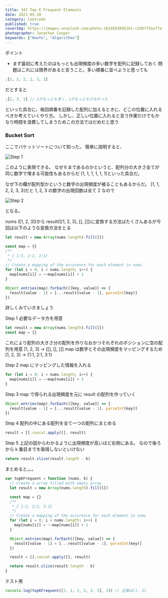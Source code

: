 ```yaml
---
title: 347 Top K Frequent Elements
date: 2021-05-20
category: leetcode
published: true
coverImg: https://images.unsplash.com/photo-1624593895161-c2d67791ef7a?ixid=MnwxMjA3fDB8MHxwaG90by1wYWdlfHx8fGVufDB8fHx8&ixlib=rb-1.2.1&auto=format&fit=crop&w=1650&q=80
photographer: Jonathan Cooper
keywords: ["HowTo", "Algorithms"]
---
```


ポイント

- まず最初に考えたのはもっとも出現頻度の多い数字を配列に記録しておく
  問題はこれには限界があると言うこと。多い順番に並べようと思っても

```js
;[1, 2, 2, 2, 3, 3]
```

だとすると

```js
;[2, 3, 1] // 2がもっとも多く、1がもっとも少なかった
```

といった具合に、毎回順番を記録した配列に加えるときに、どこの位置に入れるべきか考えていくやり方。
しかし、正しい位置に入れると言う作業だけでもかなり時間を浪費してしまうためこの方法ではだめだと思う

### Bucket Sort

ここでバケットソートについて知った。
簡単に説明すると、

![Step 1](https://kocoblo-static.s3.amazonaws.com/leetcode/algorithms/array/347/step1.jpg)

このように表現できる。
なぜ６まであるのかというと、配列分の大きさ全てが同じ数字で埋まる可能性もあるからだ
[1, 1, 1, 1, 1, 1]といった具合だ。

なぜ下の欄が配列型かというと数字の出現頻度が被ることもあるからだ。
[1, 1, 2, 2, 3, 3]だと 1, 2, 3 の数字の出現回数は全て 2 なので

![Step 2](https://kocoblo-static.s3.amazonaws.com/leetcode/algorithms/array/347/step2.jpg)

となる。

nums ([1, 2, 3])から result([[1, 2, 3], [], []])に変換する方法はたくさんあるが今回は以下のような変換方法をとる

```js
let result = new Array(nums.length).fill([])

const map = {}
/**
 * { 1:3, 2:2, 3:1}
 */
// Create a mapping of the occurence for each element in nums
for (let i = 0; i < nums.length; i++) {
  map[nums[i]] = ~~map[nums[i]] + 1
}

Object.entries(map).forEach(([key, value]) => {
  result[value - 1] = [...result[value - 1], parseInt(key)]
})
```

詳しくみていきましょう

Step 1
必要なデータ方を用意

```js
let result = new Array(nums.length).fill([])
const map = {}
```

これにより配列の大きさ分の配列を作りなおかつそれぞれのポジションに空の配列を用意
[1, 2, 3] -> [[], [], []]
map は数字とその出現頻度をマッピングするため
[1, 2, 3] -> {1:1, 2:1, 3:1}

Step 2
map にマッピングした情報を入れる

```js
for (let i = 0; i < nums.length; i++) {
  map[nums[i]] = ~~map[nums[i]] + 1
}
```

Step 3
map で得られる出現頻度を元に result の配列を作っていく

```js
Object.entries(map).forEach(([key, value]) => {
  result[value - 1] = [...result[value - 1], parseInt(key)]
})
```

Step 4
配列の中にある配列を全て一つの配列にまとめる

```js
result = [].concat.apply([], result)
```

Step 5
上記の図からわかるように出現頻度が高いほど右側にある。
なので後ろから k 番目までを取得しないといけない

```js
return result.slice(result.length - k)
```

まとめると。。。

```js
var topKFrequent = function (nums, k) {
  // Create a array filled with empty array
  let result = new Array(nums.length).fill([])

  const map = {}
  /**
   * { 1:3, 2:2, 3:1}
   */
  // Create a mapping of the occurence for each element in nums
  for (let i = 0; i < nums.length; i++) {
    map[nums[i]] = ~~map[nums[i]] + 1
  }

  Object.entries(map).forEach(([key, value]) => {
    result[value - 1] = [...result[value - 1], parseInt(key)]
  })

  result = [].concat.apply([], result)

  return result.slice(result.length - k)
}
```

テスト用

```js
console.log(topKFrequent([1, 1, 1, 2, 2, 3], 2)) // 正解は[1, 2]
```
